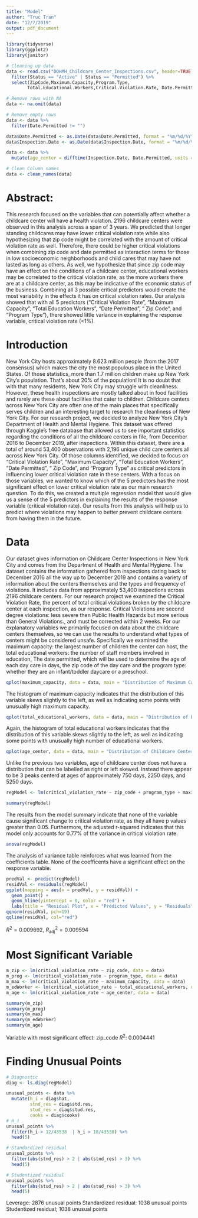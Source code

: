 ```yaml
---
title: "Model"
author: "Truc Tran"
date: "12/7/2019"
output: pdf_document
---
```


```r
library(tidyverse)
library(ggplot2)
library(janitor)
```

```r
# Cleaning up data
data <- read.csv("DOHMH_Childcare_Center_Inspections.csv", header=TRUE) %>%
  filter(Status == "Active" | Status == "Permitted") %>%
  select(ZipCode,Maximum.Capacity,Program.Type,
        Total.Educational.Workers,Critical.Violation.Rate, Date.Permitted, Inspection.Date)

# Remove rows with NA
data <- na.omit(data)

# Remove empty rows
data <- data %>%
  filter(Date.Permitted != "")

data$Date.Permitted <- as.Date(data$Date.Permitted, format = "%m/%d/%Y")
data$Inspection.Date <- as.Date(data$Inspection.Date, format = "%m/%d/%Y")

data <- data %>%
  mutate(age_center = difftime(Inspection.Date, Date.Permitted, units = "days"))

# Clean Column names
data <- clean_names(data)
```

# Abstract:
This research focused on the variables that can potentially affect whether a childcare center will have a health violation. 2196 childcare centers were observed in this analysis across a span of 3 years. We predicted that longer standing childcares may have lower critical violation rate while also hypothesizing that zip code might be correlated with the amount of critical violation rate as well. Therefore, there could be higher critical violations when combining zip code and date permitted as interaction terms for those in low socioeconomic neighborhoods and child cares that may have not lasted as long as others. As well, we hypothesize that since zip code may have an effect on the conditions of a childcare center, educational workers may be correlated to the critical violation rate, as the more workers there are at a childcare center, as this may be indicative of the economic status of the business. Combining all 3 possible critical predictors would create the most variability in the effects it has on critical violation rates. Our analysis showed that with all 5 predictors (“Critical Violation Rate”, “Maximum Capacity”, “Total Education Workers”, “Date Permitted”, “ Zip Code”, and “Program Type”), there showed little variance in explaining the response variable, critical violation rate (<1%). 

# Introduction

New York City hosts approximately 8.623 million people (from the 2017 consensus) which makes the city the most populous place in the United States. Of those statistics, more than 1.7 million children make up New York City’s population. That’s about 20% of the population! It is no doubt that with that many residents, New York City may struggle with cleanliness. However, these health inspections are mostly talked about in food facilities and rarely are these about facilities that cater to children. Childcare centers across New York City are often one of the main places that specifically serves children and an interesting target to research the cleanliness of New York City. 
For our research project, we decided to analyze New York City’s Department of Health and Mental Hygiene. This dataset was offered through Kaggle’s free database that allowed us to see important statistics regarding the conditions of all the childcare centers in file, from December 2016 to December 2019, after inspections. Within this dataset, there are a total of around 53,400 observations with 2,196 unique child care centers all across New York City. Of those columns identified, we decided to focus on “Critical Violation Rate”, “Maximum Capacity”, “Total Education Workers”, “Date Permitted”, “ Zip Code”, and “Program Type” as critical predictors in influencing lower critical violation rate in these centers. With a focus on those variables, we wanted to know which of the 5 predictors has the most significant effect on lower critical violation rate as our main research question. To do this, we created a multiple regression model that would give us a sense of the 5 predictors in explaining the results of the response variable (critical violation rate). Our results from this analysis will help us to predict where violations may happen to better prevent childcare centers from having them in the future. 

# Data
Our dataset gives information on Childcare Center Inspections in New York City and comes from the Department of Health and Mental Hygiene. The dataset contains the information gathered from inspections dating back to December 2016 all the way up to December 2019 and contains a variety of information about the centers themselves and the types and frequency of violations. It includes data from approximately 53,400 inspections across 2196 childcare centers. For our research project we examined the Critical Violation Rate, the percent of total critical violations broken by the childcare center at each inspection, as our response. Critical Violations are second degree violations: less severe then Public Health Hazards but more serious than General Violations., and must be corrected within 2 weeks. For our explanatory variables we primarily focused on data about the childcare centers themselves, so we can use the results to understand what types of centers might be considered unsafe. Specifically we examined the maximum capacity: the largest number of children the center can host, the total educational workers: the number of staff members involved in education, The date permitted, which will be used to determine the age of each day care in days, the zip code of the day care and the program type: whether they are an infant/toddler daycare or a preschool.
```r
qplot(maximum_capacity, data = data, main = "Distribution of Maximum Capacity")
```
The histogram of maximum capacity indicates that the distribution of this variable skews slightly to the left, as well as indicating some points with unusually high maximum capacity.

```r
qplot(total_educational_workers, data = data, main = "Distribution of Educational Workers")
```
Again, the histogram of total educational workers indicates that the distribution of this variable skews slightly to the left, as well as indicating some points with unusually high number of educational workers.
```r
qplot(age_center, data = data, main = "Distribution of Childcare Center Ages")
```
Unlike the previous two variables, age of childcare center does not have a distribution that can be labelled as right or left skewed. Instead there appear to be 3 peaks  centerd at ages of approximately 750 days, 2250 days, and 5250 days.

```r
regModel <- lm(critical_violation_rate ~ zip_code + program_type + maximum_capacity + total_educational_workers + age_center, data = data)

summary(regModel)
```
The results from the model summary indicate that none of the variable cause significant change to critical violation rate, as they all have p values greater than 0.05. Furthermore, the adjusted r-squared indicates that this model only accounts for 0.77% of the variance in critical violation rate.
```r
anova(regModel)
```
The analysis of variance table reinforces what was learned from the coefficients table. None of the coefficents have a significant effect on the response variable.
```r

predVal <- predict(regModel)
residVal <- residuals(regModel)
ggplot(mapping = aes(x = predVal, y = residVal)) +
  geom_point() +
  geom_hline(yintercept = 0, color = "red") +
  labs(title = "Residual Plot", x = "Predicted Values", y = "Residuals")
qqnorm(residVal, pch=19)
qqline(residVal, col="red")
```

$R^2 = 0.009692$, $R_{\text{adj}}^2 = 0.009594$



# Most Significant Variable

```r
m_zip <- lm(critical_violation_rate ~ zip_code, data = data)
m_prog <- lm(critical_violation_rate ~ program_type, data = data)
m_max <- lm(critical_violation_rate ~ maximum_capacity, data = data)
m_edWorker <- lm(critical_violation_rate ~ total_educational_workers, data = data)
m_age <- lm(critical_violation_rate ~ age_center, data = data)

summary(m_zip)
summary(m_prog)
summary(m_max)
summary(m_edWorker)
summary(m_age)
```

Variable with most significant effect: zip_code $R^2$: 0.0004441

# Finding Unusual Points

```r
# Diagnostic
diag <- ls.diag(regModel)

unusual_points <- data %>%
  mutate(h_i = diag$hat,
         stnd_res = diag$std.res,
         stud_res = diag$stud.res,
         cooks = diag$cooks)
# H_i
unusual_points %>%
  filter(h_i > 12/43538  | h_i > 18/43538) %>%
  head(5)

# Standardized residual
unusual_points %>%
  filter(abs(stnd_res) > 2 | abs(stnd_res) > 3) %>%
  head(5)

# Studentized residual
unusual_points %>%
  filter(abs(stud_res) > 2 | abs(stud_res) > 3) %>%
  head(5)
```

Leverage: 2876 unusual points
Standardized residual: 1038 unusual points
Studentized residual; 1038 unusual points